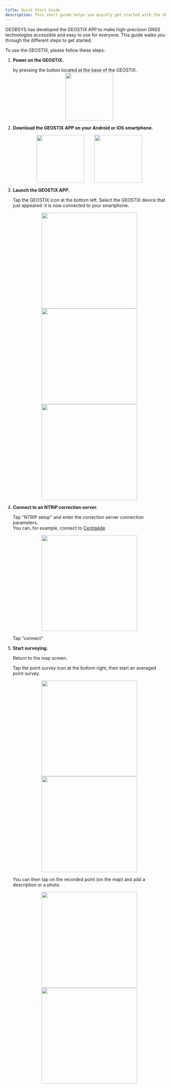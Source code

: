 ```yaml
---
title: Quick Start Guide
description: This short guide helps you quickly get started with the GEOSTIX.
---
```


GEOBSYS has developed the GEOSTIX APP to make high-precision GNSS technologies accessible and easy to use for everyone. This guide walks you through the different steps to get started.

To use the GEOSTIX, please follow these steps:


<Steps>

1. **Power on the GEOSTIX.**
    
    by pressing the button located at the base of the GEOSTIX.
    <img src="/docGeobsys/images/quick_guide/etapePowerOnSmall.png" width="150" style="display: block; margin: auto;" />
   
2. **Download the GEOSTIX APP on your Android or iOS smartphone.**
    <div style="display: flex; justify-content: center; gap: 2rem;">
        <a href="https://apps.apple.com/ch/app/geostix/id6711349396?l=fr-FR" target="_blank" rel="noopener noreferrer">
            <img src="/docGeobsys/images/quick_guide/ios.png" width="150" />
        </a>
        <a href="https://play.google.com/store/apps/details?id=app.geostix" target="_blank" rel="noopener noreferrer">
            <img src="/docGeobsys/images/quick_guide/playstore.png" width="150" />
        </a>
    </div>

3. **Launch the GEOSTIX APP.**

    Tap the GEOSTIX icon at the bottom left. Select the GEOSTIX device that just appeared: it is now connected to your smartphone.
    <div style="display: flex; justify-content: center; gap: 2rem;">
        <img src="/docGeobsys/images/quick_guide/before_connect.png" width="300" />
    </div>
    <div style="display: flex; justify-content: center; gap: 2rem;">
        <img src="/docGeobsys/images/quick_guide/ready_connect.png" width="300" />
    </div>
    <div style="display: flex; justify-content: center; gap: 2rem;">
        <img src="/docGeobsys/images/quick_guide/connected.png" width="300" />
    </div>

4. **Connect to an NTRIP correction server.**

    Tap "NTRIP setup" and enter the correction server connection parameters.  
    You can, for example, connect to [Centipède](https://docs.centipede.fr/)
    <div style="display: flex; justify-content: center; gap: 2rem;">
        <img src="/docGeobsys/images/quick_guide/centipede_near.png" width="300" />
    </div>

    Tap "connect"

5. **Start surveying.**

    Return to the map screen.

    Tap the point survey icon at the bottom right, then start an averaged point survey.
    <div style="display: flex; justify-content: center; gap: 2rem;">
        <img src="/docGeobsys/images/quick_guide/rdy2survey.png" width="300" />
    </div>
    <div style="display: flex; justify-content: center; gap: 2rem;">
        <img src="/docGeobsys/images/quick_guide/averaging.png" width="300" />
    </div>

    You can then tap on the recorded point (on the map) and add a description or a photo.
    <div style="display: flex; justify-content: center; gap: 2rem;">
        <img src="/docGeobsys/images/quick_guide/clicpoint.png" width="300" />
    </div>
    <div style="display: flex; justify-content: center; gap: 2rem;">
        <img src="/docGeobsys/images/quick_guide/apoint.png" width="300" />
    </div>
</Steps>
